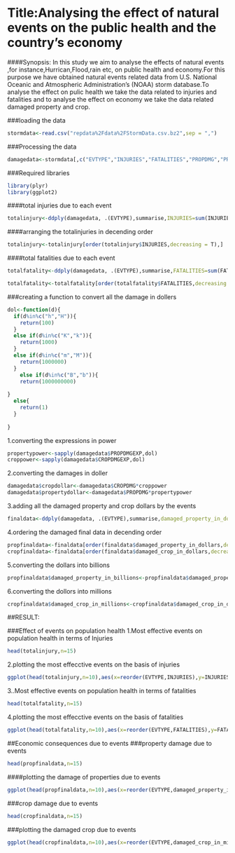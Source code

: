 Title:Analysing the effect of natural events on the public health and the country's economy
=====================================================================================


####Synopsis: In this study we aim to analyse the effects of natural events ,for instance,Hurrican,Flood,rain etc, on public health and economy.For this purpose we have obtained natural events related data from U.S. National Oceanic and Atmospheric Administration's (NOAA) storm database.To analyse the effect on pulic health we take the data related to injuries and fatalities and to analyse the effect on economy  we take the data related damaged property and crop.

###loading the data
```r
stormdata<-read.csv("repdata%2Fdata%2FStormData.csv.bz2",sep = ",")
```
###Processing the data
```r
damagedata<-stormdata[,c("EVTYPE","INJURIES","FATALITIES","PROPDMG","PROPDMGEXP","CROPDMG","CROPDMGEXP")]
```
###Required libraries
```r
library(plyr)
library(ggplot2)
```
####total injuries due to each event
```r
totalinjury<-ddply(damagedata, .(EVTYPE),summarise,INJURIES=sum(INJURIES))
```
####arranging the totalinjuries in decending order
```r
totalinjury<-totalinjury[order(totalinjury$INJURIES,decreasing = T),]
```


####total fatalities due to each event
```r
totalfatality<-ddply(damagedata, .(EVTYPE),summarise,FATALITIES=sum(FATALITIES))
```

```r
totalfatality<-totalfatality[order(totalfatality$FATALITIES,decreasing = T),]
```


###creating a function to convert all the damage in dollers

```r

dol<-function(d){
  if(d%in%c("h","H")){
    return(100)
  }
  else if(d%in%c("K","k")){
    return(1000)
  }
  else if(d%in%c("m","M")){
    return(1000000)
  }
    else if(d%in%c("B","b")){
    return(1000000000)
  
}
  else{
    return(1)
  }
  
}
```
1.converting the expressions in power
```r
propertypower<-sapply(damagedata$PROPDMGEXP,dol)
croppower<-sapply(damagedata$CROPDMGEXP,dol)

```

2.converting the damages in doller
```r
damagedata$cropdollar<-damagedata$CROPDMG*croppower
damagedata$propertydollar<-damagedata$PROPDMG*propertypower
```

3.adding all the damaged property and crop dollars by the events
```r
finaldata<-ddply(damagedata, .(EVTYPE),summarise,damaged_property_in_dollars=sum(propertydollar),damaged_crop_in_dollars=sum(cropdollar))

```
4.ordering the damaged final data in decending order
```r
propfinaldata<-finaldata[order(finaldata$damaged_property_in_dollars,decreasing = T),]
cropfinaldata<-finaldata[order(finaldata$damaged_crop_in_dollars,decreasing = T),]
```
5.converting the dollars into billions
```r
propfinaldata$damaged_property_in_billions<-propfinaldata$damaged_property_in_dollars/1000000000
```
6.converting the dollors into millions
```r
cropfinaldata$damaged_crop_in_millions<-cropfinaldata$damaged_crop_in_dollars/1000000
```

##RESULT:

###Effect of events on population health
1.Most effective events on population health in terms of Injuries
```r
head(totalinjury,n=15)
```
2.plotting the most effecctive events on the basis of injuries
```r
ggplot(head(totalinjury,n=10),aes(x=reorder(EVTYPE,INJURIES),y=INJURIES))+geom_bar(fill="steelblue",stat="identity")+coord_flip()+ylab("INJURIES")+xlab("EVENT TYPES")+ggtitle("Number of injuries due to events")

```

3..Most effective events on population health in terms of fatalities
```r
head(totalfatality,n=15)
```
4.plotting the most effecctive events on the basis of fatalities
```r
ggplot(head(totalfatality,n=10),aes(x=reorder(EVTYPE,FATALITIES),y=FATALITIES))+geom_bar(fill="steelblue",stat="identity")+coord_flip()+ylab("FATALITIES")+xlab("EVENT TYPES")+ggtitle("Number of fatalities due to events")

```


##Economic consequences due to events
###property damage due to events
```r
head(propfinaldata,n=15)

```
####plotting the damage of properties due to events 
```r
ggplot(head(propfinaldata,n=10),aes(x=reorder(EVTYPE,damaged_property_in_billions),y=damaged_property_in_billions))+geom_bar(fill="steelblue",stat="identity")+coord_flip()+ylab("damaged property in BILLIONS")+xlab("EVENT TYPES")+ggtitle("Property damage due to events")
```

###crop damage due to events
```r
head(cropfinaldata,n=15)

```

###plotting the damaged crop due to events
```r
ggplot(head(cropfinaldata,n=10),aes(x=reorder(EVTYPE,damaged_crop_in_millions),y=damaged_crop_in_millions))+geom_bar(fill="steelblue",stat="identity")+coord_flip()+ylab("damaged property in MILLIONS")+xlab("EVENT TYPES")+ggtitle("Crop damage due to events")
```